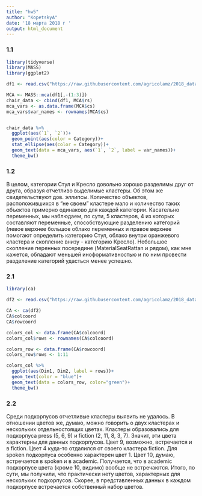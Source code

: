 ---
title: "hw5"
author: "KopetskyA"
date: '18 марта 2018 г '
output: html_document
---

### 1.1

```{r}
library(tidyverse)
library(MASS)
library(ggplot2)

df1 <- read.csv("https://raw.githubusercontent.com/agricolamz/2018_data_analysis_for_linguists/master/data/students/akv17/hw5_CA_MCA/hw5_chairs.csv", encoding = "UTF-8")

MCA <- MASS::mca(df1[,-(1:3)])
chair_data <- cbind(df1, MCA$rs)
mca_vars <- as.data.frame(MCA$cs)
mca_vars$var_names <- rownames(MCA$cs)


chair_data %>%
  ggplot(aes(`1`, `2`))+
  geom_point(aes(color = Category))+
  stat_ellipse(aes(color = Category))+
  geom_text(data = mca_vars, aes(`1`, `2`, label = var_names))+
  theme_bw()
```


### 1.2

В целом, категории Стул и Кресло довольно хорошо разделимы друг от друга, образуя отчетливо выделимые кластеры. Об этом же свидетельствуют дов. эллипсы. Количество объектов, расположившихся в "не своем" кластере мало и количество таких объектов примерно одинаково для каждой категории. Касательно переменных, мы наблюдаем, по сути, 5 кластеров, 4 из которых составляют переменные, способствующие разделению категорий (левое верхнее большое облако переменных и правое верхнее помогают определить категорию Стул, облако внутри оранжевого кластера и скопление внизу - категорию Кресло). Небольшое скопление перенных посередине (MaterialSeatRattan и рядом), как мне кажется, обладают меньшей иноформативностью и по ним провести разделение категорий удасться менее успешно. 

### 2.1

```{r}
library(ca)

df2 <- read.csv("https://raw.githubusercontent.com/agricolamz/2018_data_analysis_for_linguists/master/data/students/akv17/hw5_CA_MCA/hw5_colreg.csv", encoding = "UTF-8")

CA <- ca(df2)
CA$colcoord
CA$rowcoord

colors_col <- data.frame(CA$colcoord)
colors_col$rows <- rownames(CA$colcoord)

colors_row <- data.frame(CA$rowcoord)
colors_row$rows <- 1:11

colors_col %>% 
  ggplot(aes(Dim1, Dim2, label = rows))+
  geom_text(color = "blue")+
  geom_text(data = colors_row, color="green")+
  theme_bw()
```


### 2.2

Среди подкорпусов отчетливые кластеры выявить не удалось. В отношении цветов же, думаю, можно говорить о двух кластерах и нескольких отдельностоящих цветах. Кластеры образовались для подкорпуса press (5, 6, 9) и fiction (2, 11, 8, 3, 7). Значит, эти цвета характерны для данных подкорпусов. Цвет 9, возможно, встречается и в fiction. Цвет 4 куда-то отдалился от своего кластера fiction. Для spoken подкорпуса особенно характерен цвет 1. Цвет 10, думаю, встречается в spoken и в academic. Получается, что в academic подкорпусе цвета (кроме 10, видимо) вообще не встречаются. Итого, по сути, мы получили, что практически нету цветов, характерных для нескольких подкорпусов. Скорее, в представленных данных в каждом подкорпусе встречается собственный набор цветов.